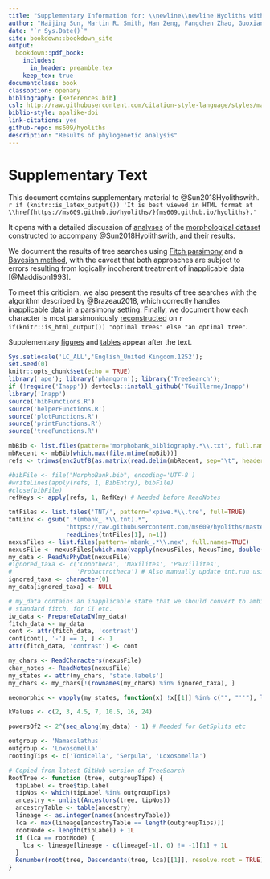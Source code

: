 ```yaml
--- 
title: "Supplementary Information for: \\newline\\newline Hyoliths with pedicles constrain the origin of the brachiopod body plan"
author: "Haijing Sun, Martin R. Smith, Han Zeng, Fangchen Zhao, Guoxiang Li and Maoyan Zhu"
date: "`r Sys.Date()`"
site: bookdown::bookdown_site
output: 
  bookdown::pdf_book:
    includes:
      in_header: preamble.tex
    keep_tex: true
documentclass: book
classoption: openany
bibliography: [References.bib]
csl: http://raw.githubusercontent.com/citation-style-language/styles/master/apa-old-doi-prefix.csl
biblio-style: apalike-doi
link-citations: yes
github-repo: ms609/hyoliths
description: "Results of phylogenetic analysis"
---
```


# Supplementary Text {-}

This document comtains supplementary material to @Sun2018Hyolithswith.  `r if (knitr::is_latex_output()) 'It is best viewed in HTML format at \\href{https://ms609.github.io/hyoliths/}{ms609.github.io/hyoliths}.'`

It opens with a detailed discussion of [analyses](#treesearch) of the [morphological dataset](#dataset) constructed to accompany @Sun2018Hyolithswith, and their results.

We document the results of tree searches using [Fitch parsimony](#fitch) and a [Bayesian method](#bayesian), with the caveat that both approaches are subject to errors resulting from logically incoherent treatment of inapplicable data [@Maddison1993].

To meet this criticism, we also present the results of tree searches with the algorithm described by @Brazeau2018, which correctly handles inapplicable data in a parsimony setting. Finally, we document how each character is most parsimoniously [reconstructed](#reconstructions) on `r if(knitr::is_html_output()) "optimal trees" else "an optimal tree"`.

Supplementary [figures](#figures) and [tables](#table) appear after the text.

```r
Sys.setlocale('LC_ALL','English_United Kingdom.1252');
set.seed(0)
knitr::opts_chunk$set(echo = TRUE)
library('ape'); library('phangorn'); library('TreeSearch');
if (!require('Inapp')) devtools::install_github('TGuillerme/Inapp')
library('Inapp')
source('bibFunctions.R')
source('helperFunctions.R')
source('plotFunctions.R')
source('printFunctions.R')
source('treeFunctions.R')
```
```R
mbBib <- list.files(pattern='morphobank_bibliography.*\\.txt', full.names=TRUE)
mbRecent <- mbBib[which.max(file.mtime(mbBib))]
refs <- trimws(enc2utf8(as.matrix(read.delim(mbRecent, sep="\t", header=TRUE, skip=1, row.names=NULL))))

#bibFile <- file("MorphoBank.bib", encoding='UTF-8')
#writeLines(apply(refs, 1, BibEntry), bibFile)
#close(bibFile)
refKeys <- apply(refs, 1, RefKey) # Needed before ReadNotes
```
```R
tntFiles <- list.files('TNT/', pattern='xpiwe.*\\.tre', full=TRUE)
tntLink <- gsub(".*(mbank_.*\\.tnt).*",
                "https://raw.githubusercontent.com/ms609/hyoliths/master/\\1",
                readLines(tntFiles[1], n=1))
nexusFiles <- list.files(pattern='mbank_.*\\.nex', full.names=TRUE)
nexusFile <- nexusFiles[which.max(vapply(nexusFiles, NexusTime, double(1)))]
my_data <- ReadAsPhyDat(nexusFile)
#ignored_taxa <- c('Conotheca', 'Maxilites', 'Pauxillites',
#                  'Probactrotheca') # Also manually update tnt.run using `taxcode-`
ignored_taxa <- character(0)
my_data[ignored_taxa] <- NULL

# my_data contains an inapplicable state that we should convert to ambiguous for 
# standard fitch, for CI etc.
iw_data <- PrepareDataIW(my_data)
fitch_data <- my_data
cont <- attr(fitch_data, 'contrast')
cont[cont[, '-'] == 1, ] <- 1
attr(fitch_data, 'contrast') <- cont

my_chars <- ReadCharacters(nexusFile)
char_notes <- ReadNotes(nexusFile)
my_states <- attr(my_chars, 'state.labels')
my_chars <- my_chars[!(rownames(my_chars) %in% ignored_taxa), ]

neomorphic <- vapply(my_states, function(x) !x[[1]] %in% c("", "''"), logical(1))

kValues <- c(2, 3, 4.5, 7, 10.5, 16, 24)

powersOf2 <- 2^(seq_along(my_data) - 1) # Needed for GetSplits etc

outgroup <- 'Namacalathus'
outgroup <- 'Loxosomella'
rootingTips <- c('Tonicella', 'Serpula', 'Loxosomella')

# Copied from latest GitHub version of TreeSearch
RootTree <- function (tree, outgroupTips) {
  tipLabel <- tree$tip.label
  tipNos <- which(tipLabel %in% outgroupTips)
  ancestry <- unlist(Ancestors(tree, tipNos))
  ancestryTable <- table(ancestry)
  lineage <- as.integer(names(ancestryTable))
  lca <- max(lineage[ancestryTable == length(outgroupTips)])
  rootNode <- length(tipLabel) + 1L
  if (lca == rootNode) {
    lca <- lineage[lineage - c(lineage[-1], 0) != -1][1] + 1L
  }
  Renumber(root(tree, Descendants(tree, lca)[[1]], resolve.root = TRUE))
}

```



